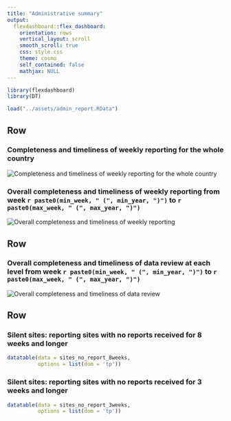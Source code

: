 ```yaml
---
title: "Administrative summary"
output: 
  flexdashboard::flex_dashboard:
    orientation: rows
    vertical_layout: scroll
    smooth_scroll: true
    css: style.css
    theme: cosmo
    self_contained: false
    mathjax: NULL
---
```


```r
library(flexdashboard)
library(DT)

load("../assets/admin_report.RData")
```

<style>                     
.navbar {
  background-color:#5A0A69;
  border-color:black;
}
</style>

Row
-------------------------------------

### Completeness and timeliness of weekly reporting for the whole country

<img src="../assets/central_plot.svg" alt="Completeness and timeliness of weekly reporting for the whole country">


### Overall completeness and timeliness of weekly reporting from week `r paste0(min_week, " (", min_year, ")")` to `r paste0(max_week, " (", max_year, ")")`

<img src="../assets/reporting_parent_sites.svg" alt="Overall completeness and timeliness of weekly reporting">

Row
-------------------------------------

### Overall completeness and timeliness of data review at each level from week `r paste0(min_week, " (", min_year, ")")` to `r paste0(max_week, " (", max_year, ")")`

<img src="../assets/review_plots.svg" alt="Overall completeness and timeliness of data review">


Row
-------------------------------------

### Silent sites: reporting sites with no reports received for 8 weeks and longer

```r
datatable(data = sites_no_report_8weeks,
          options = list(dom = 'tp'))

```

### Silent sites: reporting sites with no reports received for 3 weeks and longer

```r
datatable(data = sites_no_report_3weeks,
          options = list(dom = 'tp'))

```
